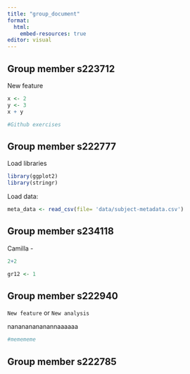 ```yaml
---
title: "group_document"
format:
  html:
    embed-resources: true
editor: visual
---
```


## Group member s223712
New feature
```r
x <- 2
y <- 3
x + y
```
```r
#Github exercises 
```

## Group member s222777

Load libraries

```r
library(ggplot2)
library(stringr)
```

Load data:

```r

meta_data <- read_csv(file= 'data/subject-metadata.csv')

```

## Group member s234118

Camilla -

```r
2+2

gr12 <- 1
```

## Group member s222940

`New feature` or `New analysis`

nanananananannaaaaaa

```r
#memememe
```

## Group member s222785
